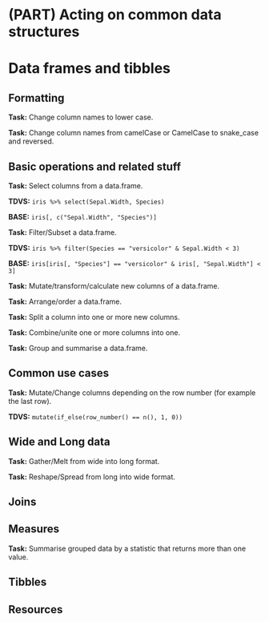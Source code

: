 # (PART) Acting on common data structures {-} 

# Data frames and tibbles

## Formatting

**Task:** Change column names to lower case.

**Task:** Change column names from camelCase or CamelCase to snake_case and reversed.

## Basic operations and related stuff

**Task:** Select columns from a data.frame.

**TDVS:** `iris %>% select(Sepal.Width, Species)`

**BASE:** `iris[, c("Sepal.Width", "Species")]`

**Task:** Filter/Subset a data.frame.

**TDVS:** `iris %>% filter(Species == "versicolor" & Sepal.Width < 3)`

**BASE:** `iris[iris[, "Species"] == "versicolor" & iris[, "Sepal.Width"] < 3]`

**Task:** Mutate/transform/calculate new columns of a data.frame.

**Task:** Arrange/order a data.frame.

**Task:** Split a column into one or more new columns.

**Task:** Combine/unite one or more columns into one.

**Task:** Group and summarise a data.frame.

## Common use cases

**Task:** Mutate/Change columns depending on the row number (for example the last row).

**TDVS:** `mutate(if_else(row_number() == n(), 1, 0))`

## Wide and Long data

**Task:** Gather/Melt from wide into long format.

**Task:** Reshape/Spread from long into wide format.

## Joins

## Measures

**Task:** Summarise grouped data by a statistic that returns more than one value.

## Tibbles

## Resources